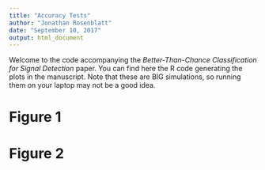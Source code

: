 ```yaml
---
title: "Accuracy Tests"
author: "Jonathan Rosenblatt"
date: "September 10, 2017"
output: html_document
---
```



Welcome to the code accompanying the _Better-Than-Chance Classification for Signal Detection_ paper.
You can find here the R code generating the plots in the manuscript. 
Note that these are BIG simulations, so running them on your laptop may not be a good idea. 

# Figure 1


# Figure 2